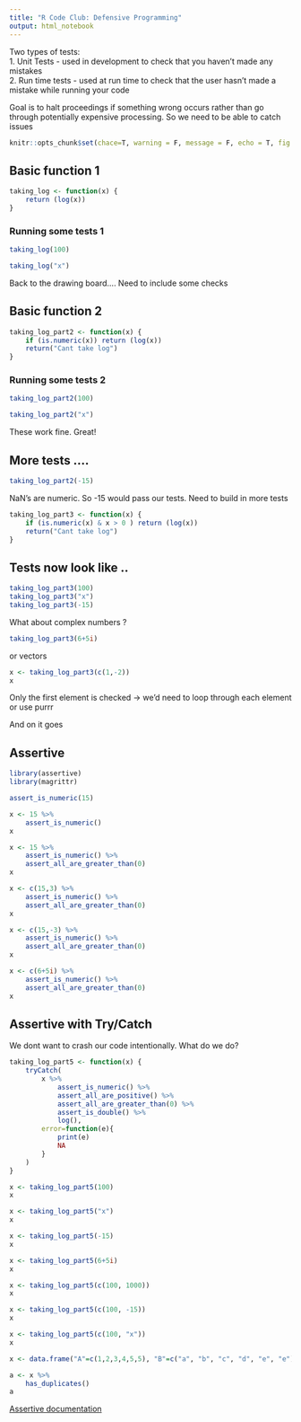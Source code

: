 ```yaml
---
title: "R Code Club: Defensive Programming"
output: html_notebook
---
```


Two types of tests:  
1. Unit Tests - used in development to check that you haven't made any mistakes  
2. Run time tests - used at run time to check that the user hasn't made a mistake while running your code

Goal is to halt proceedings if something wrong occurs rather than go through potentially expensive processing.  So we need to be able to catch issues


```r
knitr::opts_chunk$set(chace=T, warning = F, message = F, echo = T, fig.width = 8, fig.height = 8)
```


## Basic function 1
```r
taking_log <- function(x) {
    return (log(x))
}
```

### Running some tests 1
```r
taking_log(100)
```
```r
taking_log("x")
```

Back to the drawing board.... Need to include some checks

## Basic function 2
```r
taking_log_part2 <- function(x) {
    if (is.numeric(x)) return (log(x))
    return("Cant take log")
}
```

### Running some tests 2
```r
taking_log_part2(100)
```
```r
taking_log_part2("x")
```

These work fine. Great!

## More tests ....
```r
taking_log_part2(-15)
```

NaN's are numeric.  So -15 would pass our tests.  Need to build in more tests

```r
taking_log_part3 <- function(x) {
    if (is.numeric(x) & x > 0 ) return (log(x))
    return("Cant take log")
}
```

## Tests now look like ..
```r
taking_log_part3(100)
taking_log_part3("x")
taking_log_part3(-15)
```

What about complex numbers ?

```r
taking_log_part3(6+5i)
```

or vectors 

```r
x <- taking_log_part3(c(1,-2))
x
```
Only the first element is checked -> we'd need to loop through each element or use purrr


And on it goes


## Assertive

```r
library(assertive)
library(magrittr)
```


```r
assert_is_numeric(15)
```

```r
x <- 15 %>% 
    assert_is_numeric()
x
```

```r
x <- 15 %>% 
    assert_is_numeric() %>% 
    assert_all_are_greater_than(0)
x
```

```r
x <- c(15,3) %>% 
    assert_is_numeric() %>% 
    assert_all_are_greater_than(0)
x
```

```r
x <- c(15,-3) %>% 
    assert_is_numeric() %>% 
    assert_all_are_greater_than(0)
x
```
```r
x <- c(6+5i) %>% 
    assert_is_numeric() %>% 
    assert_all_are_greater_than(0)
x
```



## Assertive with Try/Catch  
We dont want to crash our code intentionally.  What do we do?


```r
taking_log_part5 <- function(x) {
    tryCatch(
        x %>% 
            assert_is_numeric() %>% 
            assert_all_are_positive() %>% 
            assert_all_are_greater_than(0) %>% 
            assert_is_double() %>% 
            log(),
        error=function(e){
            print(e)
            NA
        }
    )
}
```

```r
x <- taking_log_part5(100)
x
```

```r
x <- taking_log_part5("x")
x
```


```r
x <- taking_log_part5(-15)
x
```



```r
x <- taking_log_part5(6+5i)
x
```



```r
x <- taking_log_part5(c(100, 1000))
x
```

```r
x <- taking_log_part5(c(100, -15))
x
```


```r
x <- taking_log_part5(c(100, "x"))
x
```



```r
x <- data.frame("A"=c(1,2,3,4,5,5), "B"=c("a", "b", "c", "d", "e", "e"))

a <- x %>% 
    has_duplicates()
a
```

[Assertive documentation](https://www.google.com/url?sa=t&rct=j&q=&esrc=s&source=web&cd=&cad=rja&uact=8&ved=2ahUKEwiakaSVsJDrAhUOQxUIHQOzDwIQFjACegQIAxAB&url=https%3A%2F%2Fwww.rdocumentation.org%2Fpackages%2Fassertive%2Fversions%2F0.3-6&usg=AOvVaw0zjrQLzY6TucaB4_KXMqNB)

